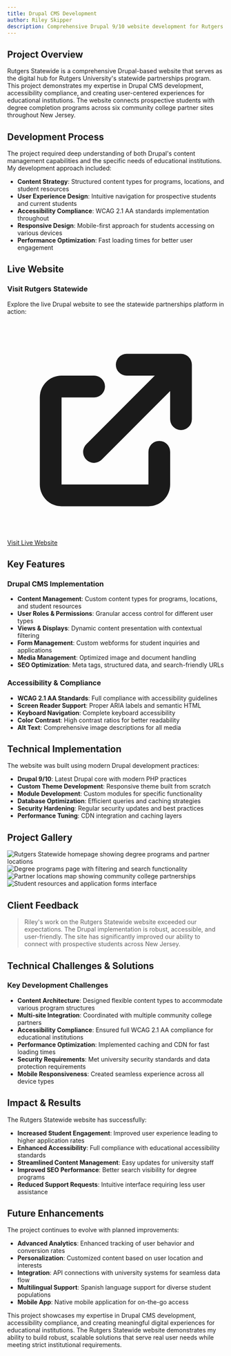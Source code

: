 ```yaml
---
title: Drupal CMS Development
author: Riley Skipper
description: Comprehensive Drupal 9/10 website development for Rutgers University's statewide partnerships program
---
```


## Project Overview

Rutgers Statewide is a comprehensive Drupal-based website that serves as the digital hub for Rutgers University's statewide partnerships program. This project demonstrates my expertise in Drupal CMS development, accessibility compliance, and creating user-centered experiences for educational institutions. The website connects prospective students with degree completion programs across six community college partner sites throughout New Jersey.


<BreakoutImage src="/projects/project-image-4.png" />

## Development Process

The project required deep understanding of both Drupal's content management capabilities and the specific needs of educational institutions. My development approach included:

- **Content Strategy**: Structured content types for programs, locations, and student resources
- **User Experience Design**: Intuitive navigation for prospective students and current students
- **Accessibility Compliance**: WCAG 2.1 AA standards implementation throughout
- **Responsive Design**: Mobile-first approach for students accessing on various devices
- **Performance Optimization**: Fast loading times for better user engagement

## Live Website

<div class="bg-card my-8 rounded-lg p-6">
  <h3 class="mb-4 text-xl font-bold">Visit Rutgers Statewide</h3>
  <p class="mb-4">Explore the live Drupal website to see the statewide partnerships platform in action:</p>
  <a
    href="https://statewide.rutgers.edu/"
    target="_blank"
    rel="noopener"
    class="bg-primary hover:bg-primary-dark inline-flex items-center gap-2 rounded-lg px-6 py-3 text-white transition-colors"
  >
    <svg class="h-5 w-5" fill="currentColor" viewBox="0 0 20 20">
      <path d="M11 3a1 1 0 100 2h2.586l-6.293 6.293a1 1 0 101.414 1.414L15 6.414V9a1 1 0 102 0V4a1 1 0 00-1-1h-5z" />
      <path d="M5 5a2 2 0 00-2 2v8a2 2 0 002 2h8a2 2 0 002-2v-3a1 1 0 10-2 0v3H5V7h3a1 1 0 000-2H5z" />
    </svg>
    Visit Live Website
  </a>
</div>

## Key Features

### Drupal CMS Implementation

- **Content Management**: Custom content types for programs, locations, and student resources
- **User Roles & Permissions**: Granular access control for different user types
- **Views & Displays**: Dynamic content presentation with contextual filtering
- **Form Management**: Custom webforms for student inquiries and applications
- **Media Management**: Optimized image and document handling
- **SEO Optimization**: Meta tags, structured data, and search-friendly URLs

### Accessibility & Compliance

- **WCAG 2.1 AA Standards**: Full compliance with accessibility guidelines
- **Screen Reader Support**: Proper ARIA labels and semantic HTML
- **Keyboard Navigation**: Complete keyboard accessibility
- **Color Contrast**: High contrast ratios for better readability
- **Alt Text**: Comprehensive image descriptions for all media

## Technical Implementation

The website was built using modern Drupal development practices:

- **Drupal 9/10**: Latest Drupal core with modern PHP practices
- **Custom Theme Development**: Responsive theme built from scratch
- **Module Development**: Custom modules for specific functionality
- **Database Optimization**: Efficient queries and caching strategies
- **Security Hardening**: Regular security updates and best practices
- **Performance Tuning**: CDN integration and caching layers

## Project Gallery

<div class="grid grid-cols-1 gap-4 md:grid-cols-2">
  <Image
    src="/projects/project-image-4.png"
    alt="Rutgers Statewide homepage showing degree programs and partner locations"
    width={1200}
    height={600}
    class="h-[250px] w-full rounded-lg object-cover"
  />
  <Image
    src="/projects/project-image-5.png"
    alt="Degree programs page with filtering and search functionality"
    width={1200}
    height={600}
    class="h-[250px] w-full rounded-lg object-cover"
  />
  <Image
    src="/projects/project-image-6.png"
    alt="Partner locations map showing community college partnerships"
    width={1200}
    height={600}
    class="h-[250px] w-full rounded-lg object-cover"
  />
  <Image
    src="/projects/project-image-1.png"
    alt="Student resources and application forms interface"
    width={1200}
    height={600}
    class="h-[250px] w-full rounded-lg object-cover"
  />
</div>

## Client Feedback

<BlockQuote author="Rutgers University Web Team">
  Riley's work on the Rutgers Statewide website exceeded our expectations. The Drupal implementation is robust,
  accessible, and user-friendly. The site has significantly improved our ability to connect with prospective students
  across New Jersey.
</BlockQuote>

<BreakoutImage src="/projects/project-image-5.png" />

## Technical Challenges & Solutions

### Key Development Challenges

- **Content Architecture**: Designed flexible content types to accommodate various program structures
- **Multi-site Integration**: Coordinated with multiple community college partners
- **Accessibility Compliance**: Ensured full WCAG 2.1 AA compliance for educational institutions
- **Performance Optimization**: Implemented caching and CDN for fast loading times
- **Security Requirements**: Met university security standards and data protection requirements
- **Mobile Responsiveness**: Created seamless experience across all device types

## Impact & Results

The Rutgers Statewide website has successfully:

- **Increased Student Engagement**: Improved user experience leading to higher application rates
- **Enhanced Accessibility**: Full compliance with educational accessibility standards
- **Streamlined Content Management**: Easy updates for university staff
- **Improved SEO Performance**: Better search visibility for degree programs
- **Reduced Support Requests**: Intuitive interface requiring less user assistance

## Future Enhancements

The project continues to evolve with planned improvements:

- **Advanced Analytics**: Enhanced tracking of user behavior and conversion rates
- **Personalization**: Customized content based on user location and interests
- **Integration**: API connections with university systems for seamless data flow
- **Multilingual Support**: Spanish language support for diverse student populations
- **Mobile App**: Native mobile application for on-the-go access

This project showcases my expertise in Drupal CMS development, accessibility compliance, and creating meaningful digital experiences for educational institutions. The Rutgers Statewide website demonstrates my ability to build robust, scalable solutions that serve real user needs while meeting strict institutional requirements.
